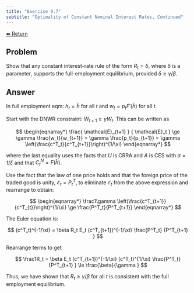```yaml
---
title: "Exercise 9.7"
subtitle: "Optimality of Constant Nominal Interest Rates, Continued"
---
```

<a class="return-button" href="index.qmd">⬅ Return</a>

## Problem

Show that any constant interest-rate rule of the form $R_t=\delta$, where $\delta$ is a parameter, supports the full-employment equilibrium, provided $\delta\ge \gamma/\beta$. 

## Answer

In full employment eqm:  $h_t = \bar{h}$ for all $t$ and $w_t = p_t F'(\bar{h})$ for all $t$.

Start with the DNWR constraint: $W_{t+1}  \ge  \gamma W_t$. This can be written as

$$
\begin{eqnarray*}
\frac{
\mathcal{E}_{t+1}
}
{
\mathcal{E}_t
}
\ge \gamma \frac{w_t}{w_{t+1}} = \gamma \frac{p_t}{p_{t+1}} = \gamma \left(\frac{c^T_t}{c^T_{t+1}}\right)^{1/\xi}
\end{eqnarray*}
$$

where the last equality uses the facts that  $U$ is CRRA and $A$ is CES with $\sigma = 1/\xi$ and that $C^N_t = F(\bar{h})$.

Use the fact that the law of one price holds and that the foreign price of the traded good is unity, $\mathcal{E}_t =P^T_t$, to eliminate $\mathcal{E}_t$ from the above expression and rearrange to obtain: 

$$
\begin{eqnarray*}
\frac1\gamma \left(\frac{c^T_{t+1}}{c^T_{t}}\right)^{1/\xi} \ge \frac{P^T_t}{P^T_{t+1}}
\end{eqnarray*}
$$

The Euler equation is: 

$$
(c^T_t)^{-1/\xi} 
= \beta R_t 
E_t (c^T_{t+1})^{-1/\xi}
\frac{P^T_t}
{P^T_{t+1} }
$$

Rearrange terms to get 

$$
\frac1R_t 
= \beta 
E_t (c^T_{t+1})^{-1/\xi} (c^T_t)^{1/\xi} 
\frac{P^T_t}
{P^T_{t+1} }
\le 
\frac{\beta}{\gamma }
$$

Thus, we have shown that $R_t \ge \gamma/\beta$ for all $t$ is consistent with the full employment equilibrium. 